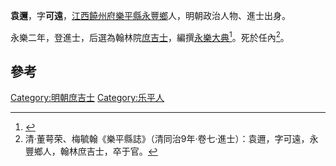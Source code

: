 '''袁邇'''，字'''可遠'''，[[江西|江西]][[饒州府|饒州府]][[樂平縣|樂平縣]][[永豐鄉|永豐鄉]]人，明朝政治人物、進士出身。

永樂二年，登進士，后選為翰林院[[庶吉士|庶吉士]]，編撰[[永樂大典|永樂大典]]<ref>{{Cite book|title=翰林与明代政治 A RESEARCH ON HANLIN AND ITS POLITICAL ROLE IN THE MING DYNASTY|last=包诗卿著|first=|publisher=上海：上海古籍出版社|year=2015.07|isbn=978-7-5325-7636-4|location=|pages=189-192}}</ref>。死於任內<ref>清·董萼荣、梅毓翰《樂平縣誌》（清同治9年·卷七·進士）：袁邇，字可遠，永豐鄉人，翰林庶吉士，卒于官。</ref>。

==參考==
{{reflist}}
{{明朝人物小作品}}
{{永樂二年甲申科殿試金榜}}
[[Category:明朝庶吉士|Category:明朝庶吉士]]
[[Category:乐平人|Category:乐平人]]